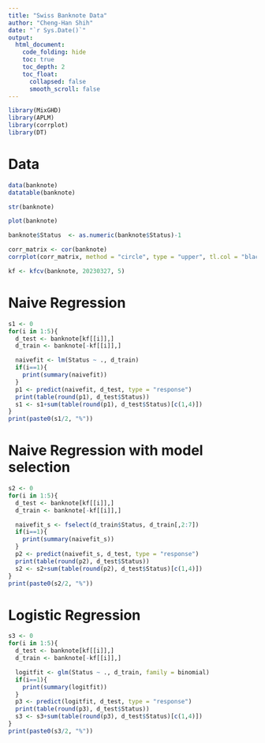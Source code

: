 ```yaml
---
title: "Swiss Banknote Data"
author: "Cheng-Han Shih"
date: "`r Sys.Date()`"
output: 
  html_document:
    code_folding: hide
    toc: true
    toc_depth: 2
    toc_float:
      collapsed: false
      smooth_scroll: false
---
```


```r
library(MixGHD)
library(APLM)
library(corrplot)
library(DT)
```

# Data

```r
data(banknote)
datatable(banknote)
```

```r
str(banknote)
```

```r
plot(banknote)
```


```r
banknote$Status  <- as.numeric(banknote$Status)-1
```

```r
corr_matrix <- cor(banknote)
corrplot(corr_matrix, method = "circle", type = "upper", tl.col = "black")
```

```r
kf <- kfcv(banknote, 20230327, 5)
```

# Naive Regression

```r
s1 <- 0
for(i in 1:5){
  d_test <- banknote[kf[[i]],]
  d_train <- banknote[-kf[[i]],]

  naivefit <- lm(Status ~ ., d_train)
  if(i==1){
    print(summary(naivefit))
  }
  p1 <- predict(naivefit, d_test, type = "response")
  print(table(round(p1), d_test$Status))
  s1 <- s1+sum(table(round(p1), d_test$Status)[c(1,4)])
}
print(paste0(s1/2, "%"))
```

# Naive Regression with model selection

```r
s2 <- 0
for(i in 1:5){
  d_test <- banknote[kf[[i]],]
  d_train <- banknote[-kf[[i]],]

  naivefit_s <- fselect(d_train$Status, d_train[,2:7])
  if(i==1){
    print(summary(naivefit_s))
  }
  p2 <- predict(naivefit_s, d_test, type = "response")
  print(table(round(p2), d_test$Status))
  s2 <- s2+sum(table(round(p2), d_test$Status)[c(1,4)])
}
print(paste0(s2/2, "%"))
```

# Logistic Regression

```r
s3 <- 0
for(i in 1:5){
  d_test <- banknote[kf[[i]],]
  d_train <- banknote[-kf[[i]],]

  logitfit <- glm(Status ~ ., d_train, family = binomial)
  if(i==1){
    print(summary(logitfit))
  }
  p3 <- predict(logitfit, d_test, type = "response")
  print(table(round(p3), d_test$Status))
  s3 <- s3+sum(table(round(p3), d_test$Status)[c(1,4)])
}
print(paste0(s3/2, "%"))
```
